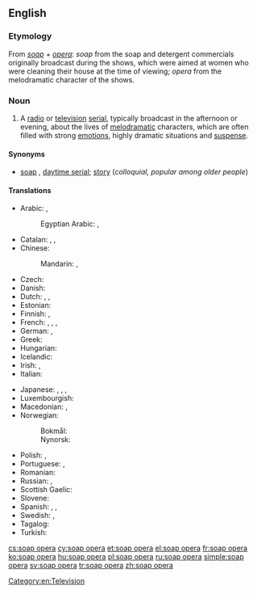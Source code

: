 ==English==

{{wp}}

===Etymology===
From ''[[soap]]'' + ''[[opera]]'': ''soap'' from the soap and detergent commercials originally broadcast during the shows, which were aimed at women who were cleaning their house at the time of viewing; ''opera'' from the melodramatic character of the shows.

===Noun===
{{en-noun|sg=[[soap]] [[opera]]}}

# A [[radio]] or [[television]] [[serial]], typically broadcast in the afternoon or evening, about the lives of [[melodramatic]] characters, which are often filled with strong [[emotion]]s, highly dramatic situations and [[suspense]].

====Synonyms====
* [[soap]] {{qualifier|colloquial}}, [[daytime serial]]; [[story]] (''colloquial, popular among older people'')

====Translations====
{{trans-top|television serial}}
* Arabic: {{t-|ar|تمثيلية|f|tr=tamṯīliyya}}, {{qualifier|literal, colloquial}} {{t-|ar|أوبرا الصابون|f|tr=ʾubira al-ṣābūn|sc=Arab}}
*: Egyptian Arabic: {{tø|arz|تمثيلية|f|tr=tamseleyya}}, {{tø|arz|مسلسل|m|tr=mosalsal}}
* Catalan: {{t-|ca|culebrot|m}}, {{t-|ca|telenovel·la|f}}, {{t+|ca|fulletó|m}}
* Chinese:
*: Mandarin: {{t|cmn|肥皂劇|sc=Hani}}, {{t|cmn|肥皂剧|tr=féizào-jù|sc=Hani}}
* Czech: {{t-|cs|mýdlová opera|f}}
* Danish: {{t-|da|sæbeopera|c}}
* Dutch: {{t+|nl|soap|f}}, {{t-|nl|soapreeks}} '' '', {{t-|nl|soapserie}} '' ''
* Estonian: {{t-|et|seebiooper}}
* Finnish: {{t+|fi|saippuasarja}}, {{t-|fi|saippuaooppera}}
* French: {{t+|fr|feuilleton|m}}, {{t+|fr|soap opera|m}}, {{t+|fr|soap|m}}, {{t+|fr|téléroman|m}} {{qualifier|Quebec}}
* German: {{t+|de|soap|f|alt=Soap}}, {{t+|de|Seifenoper|f}}
* Greek: {{t+|el|σαπουνόπερα|f|tr=sapounópera}}
* Hungarian: {{t+|hu|szappanopera}}
* Icelandic: {{t-|is|sápuópera|f}}
* Irish: {{t-|ga|sobaldráma|m}}, {{t-|ga|sobalchlár|m}}
* Italian: {{t-|it|telenovela|f}}
{{trans-mid}}
* Japanese: {{t-|ja|昼メロ|tr=hiru-mero}}, {{t-|ja|昼ドラマ|tr=hiru-dorama}}, {{t-|ja|昼ドラ|tr=hiru-dora}}, {{t-|ja|ソープオペラ|tr=sōpuopera}}
* Luxembourgish: {{t-|lb|Seefenoper}}
* Macedonian: {{t-|mk|сапунска опера|f|tr=sápunnska ópera}}, {{t-|mk|сапуница|f|tr=sapúnica}}
* Norwegian:
*: Bokmål: {{t-|no|såpeopera|m}}
*: Nynorsk: {{t-|no|såpeopera|m}}
* Polish: {{t+|pl|telenowela|f}}, {{t+|pl|opera mydlana|f}}
* Portuguese: {{t-|pt|telenovela|f}}, {{t+|pt|novela|f}}
* Romanian: {{t-|ro|telenovelă|f}}
* Russian: {{t-|ru|мыльная опера|f|tr=mýl'naja ópera}}, {{t+|ru|телесериал|m|tr=teleseriál}}
* Scottish Gaelic: {{t-|gd|siabann|m}}
* Slovene: {{t-|sl|telenovela|f}}
* Spanish: {{t+|es|telenovela|f}}, {{t+|es|culebrón|m}}, {{t+|es|comedia|f}}
* Swedish: {{t-|sv|såpopera|c}}, {{t+|sv|såpa|c}}
* Tagalog: {{t-|tl|telenobela}}
* Turkish: {{t+|tr|pembe dizi}}
{{trans-bottom}}

[[Category:en:Television]]

[[cs:soap opera]]
[[cy:soap opera]]
[[et:soap opera]]
[[el:soap opera]]
[[fr:soap opera]]
[[ko:soap opera]]
[[hu:soap opera]]
[[pl:soap opera]]
[[ru:soap opera]]
[[simple:soap opera]]
[[sv:soap opera]]
[[tr:soap opera]]
[[zh:soap opera]]
